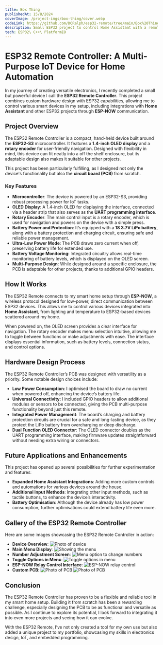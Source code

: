 ```yaml
---
title: Box Thing
publishedAt: 15/8/2024
coverImage: /project-imgs/box-thing/cover.webp
codeLink: https://github.com/DCRalph/esp32-remote/tree/main/Box%20Thing%20v2
description: Small ESP32 project to control Home Assistant with a remote
tech: ESP32\ C++\ PlatformIO
---
```


# ESP32 Remote Controller: A Multi-Purpose IoT Device for Home Automation

In my journey of creating versatile electronics, I recently completed a small but powerful device I call the **ESP32 Remote Controller**. This project combines custom hardware design with ESP32 capabilities, allowing me to control various smart devices in my setup, including integrations with **Home Assistant** and other ESP32 projects through **ESP-NOW** communication.

## Project Overview

The ESP32 Remote Controller is a compact, hand-held device built around the **ESP32-S3** microcontroller. It features a **1.4-inch OLED display** and a **rotary encoder** for user-friendly navigation. Designed with flexibility in mind, this device can fit neatly into a off the shelf enclosure, but its adaptable design also makes it suitable for other projects. 

This project has been particularly fulfilling, as I designed not only the device's functionality but also the **circuit board (PCB)** from scratch. 

### Key Features

- **Microcontroller**: The device is powered by an ESP32-S3, providing robust processing power for IoT tasks.
- **OLED Display**: A 1.4-inch OLED for displaying the interface, connected via a header strip that also serves as the **UART programming interface**.
- **Rotary Encoder**: The main control input is a rotary encoder, which is used for navigation and powers on the device with a simple press.
- **Battery Power and Protection**: It’s equipped with a **1S 3.7V LiPo battery**, along with a battery protection and charging circuit, ensuring safe and reliable power management.
- **Ultra-Low Power Mode**: The PCB draws zero current when off, preserving battery life for extended use.
- **Battery Voltage Monitoring**: Integrated circuitry allows real-time monitoring of battery levels, which is displayed on the OLED screen.
- **Multi-Purpose Design**: While designed around a specific enclosure, the PCB is adaptable for other projects, thanks to additional GPIO headers.

## How It Works

The ESP32 Remote connects to my smart home setup through **ESP-NOW**, a wireless protocol designed for low-power, direct communication between ESP32 devices. This allows me to control various devices integrated into **Home Assistant**, from lighting and temperature to ESP32-based devices scattered around my home. 

When powered on, the OLED screen provides a clear interface for navigation. The rotary encoder makes menu selection intuitive, allowing me to toggle between functions or make adjustments with ease. The interface displays essential information, such as battery levels, connection status, and control options.

## Hardware Design Process

The ESP32 Remote Controller’s PCB was designed with versatility as a priority. Some notable design choices include:

- **Low Power Consumption**: I optimised the board to draw no current when powered off, enhancing the device’s battery life.
- **Universal Connectivity**: I included GPIO headers to allow additional modules or sensors to be connected, giving the PCB multi-purpose functionality beyond just this remote.
- **Integrated Power Management**: The board’s charging and battery protection circuits are crucial for a safe and long-lasting device, as they protect the LiPo battery from overcharging or deep discharge.
- **Dual Function OLED Connector**: The OLED connector doubles as the UART programming interface, making firmware updates straightforward without needing extra wiring or connectors.

## Future Applications and Enhancements

This project has opened up several possibilities for further experimentation and features:

- **Expanded Home Assistant Integrations**: Adding more custom controls and automations for various devices around the house.
- **Additional Input Methods**: Integrating other input methods, such as tactile buttons, to enhance the device’s interactivity.
- **Battery Optimisation**: Although the device already has low power consumption, further optimisations could extend battery life even more.

## Gallery of the ESP32 Remote Controller

Here are some images showcasing the ESP32 Remote Controller in action:

- **Device Overview**: ![Photo of device](/project-imgs/box-thing/device.webp)
- **Main Menu Display**: ![Showing the menu](/project-imgs/box-thing/menu.webp)
- **Number Adjustment Screen**: ![Menu option to change numbers](/project-imgs/box-thing/edit-number.webp)
- **Toggle Options in Menu**: ![Toggle options in menu](/project-imgs/box-thing/toggles.webp)
- **ESP-NOW Relay Control Interface**: ![ESP-NOW relay control](/project-imgs/box-thing/esp-now-relay.webp)
- **Custom PCB**: ![Photo of PCB](/project-imgs/box-thing/pcb.webp) ![Photo of PCB](/project-imgs/box-thing/pcb2.webp)

## Conclusion

The ESP32 Remote Controller has proven to be a flexible and reliable tool in my smart home setup. Building it from scratch has been a rewarding challenge, especially designing the PCB to be as functional and versatile as possible. As I continue to explore its potential, I look forward to integrating it into even more projects and seeing how it can evolve. 

With the ESP32 Remote, I’ve not only created a tool for my own use but also added a unique project to my portfolio, showcasing my skills in electronics design, IoT, and embedded programming.
